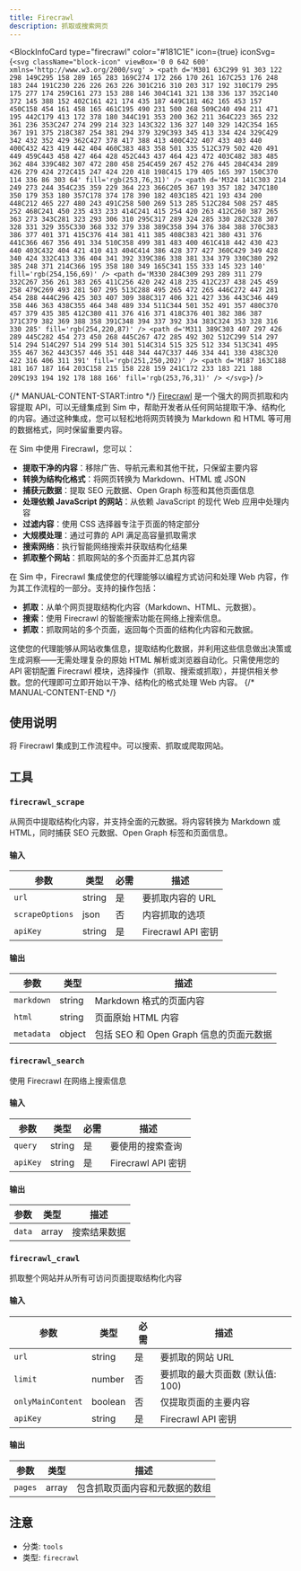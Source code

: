 ```yaml
---
title: Firecrawl
description: 抓取或搜索网页
---
```



<BlockInfoCard 
  type="firecrawl"
  color="#181C1E"
  icon={true}
  iconSvg={`<svg className="block-icon" viewBox='0 0 642 600' xmlns='http://www.w3.org/2000/svg' >
      <path
        d='M301 63C299 91 303 122 298 149C295 158 289 165 283 169C274 172 266 170 261 167C253 176 248 183 244 191C230 226 226 263 226 301C216 310 203 317 192 310C179 295 175 277 174 259C161 273 153 288 146 304C141 321 138 336 137 352C140 372 145 388 152 402C161 421 174 435 187 449C181 462 165 453 157 450C158 454 161 458 165 461C195 490 231 500 268 509C240 494 211 471 195 442C179 413 172 378 180 344C191 353 200 362 211 364C223 365 232 361 236 353C247 274 299 214 323 143C322 136 327 140 329 142C354 165 367 191 375 218C387 254 381 294 379 329C393 345 413 334 424 329C429 342 432 352 429 362C427 378 417 388 413 400C422 407 433 403 440 400C432 423 419 442 404 460C383 483 358 501 335 512C379 502 420 491 449 459C443 458 427 464 428 452C443 437 464 423 472 403C482 383 485 362 484 339C482 307 472 280 458 254C459 267 452 276 445 284C434 289 426 279 424 272C415 247 424 220 418 198C415 179 405 165 397 150C370 114 336 86 303 64'
        fill='rgb(253,76,31)'
      />
      <path
        d='M324 141C303 214 249 273 244 354C235 359 229 364 223 366C205 367 193 357 182 347C180 350 179 353 180 357C178 374 178 390 182 403C185 421 193 434 200 448C212 465 227 480 243 491C258 500 269 513 285 512C284 508 257 485 252 468C241 450 235 433 233 414C241 415 254 420 263 412C260 387 265 363 273 343C281 323 293 306 310 295C317 289 324 285 330 282C328 307 328 331 329 355C330 368 332 379 338 389C358 394 376 384 388 370C383 386 377 401 371 415C376 414 381 411 385 408C383 421 380 431 376 441C366 467 356 491 334 510C358 499 381 483 400 461C418 442 430 423 440 403C432 404 421 410 413 404C414 386 428 377 427 360C429 349 428 340 424 332C413 336 404 341 392 339C386 338 381 334 379 330C380 292 385 248 371 214C366 195 358 180 349 165C341 155 333 145 323 140'
        fill='rgb(254,156,69)'
      />
      <path
        d='M330 284C309 293 289 311 279 332C267 356 261 383 265 411C256 420 242 418 235 412C237 438 245 459 258 479C269 493 281 507 295 513C288 495 265 472 265 446C272 447 281 454 288 444C296 425 303 407 309 388C317 406 321 427 336 443C346 449 358 446 363 438C355 464 348 489 334 511C344 501 352 491 357 480C370 457 379 435 385 412C380 411 376 416 371 418C376 401 382 386 387 371C379 382 369 388 358 391C348 394 337 392 334 383C324 353 328 316 330 285'
        fill='rgb(254,220,87)'
      />
      <path
        d='M311 389C303 407 297 426 289 445C282 454 273 450 268 445C267 472 285 492 302 512C299 514 297 514 294 514C297 514 299 514 301 514C314 515 325 512 334 513C341 495 355 467 362 443C357 446 351 448 344 447C337 446 334 441 330 438C320 422 316 406 311 391'
        fill='rgb(251,250,202)'
      />
      <path
        d='M187 163C188 181 167 187 164 203C158 215 158 228 159 241C172 233 183 221 188 209C193 194 192 178 188 166'
        fill='rgb(253,76,31)'
      />
    </svg>`}
/>

{/* MANUAL-CONTENT-START:intro */}
[Firecrawl](https://firecrawl.dev/) 是一个强大的网页抓取和内容提取 API，可以无缝集成到 Sim 中，帮助开发者从任何网站提取干净、结构化的内容。通过这种集成，您可以轻松地将网页转换为 Markdown 和 HTML 等可用的数据格式，同时保留重要内容。

在 Sim 中使用 Firecrawl，您可以：

- **提取干净的内容**：移除广告、导航元素和其他干扰，只保留主要内容
- **转换为结构化格式**：将网页转换为 Markdown、HTML 或 JSON
- **捕获元数据**：提取 SEO 元数据、Open Graph 标签和其他页面信息
- **处理依赖 JavaScript 的网站**：从依赖 JavaScript 的现代 Web 应用中处理内容
- **过滤内容**：使用 CSS 选择器专注于页面的特定部分
- **大规模处理**：通过可靠的 API 满足高容量抓取需求
- **搜索网络**：执行智能网络搜索并获取结构化结果
- **抓取整个网站**：抓取网站的多个页面并汇总其内容

在 Sim 中，Firecrawl 集成使您的代理能够以编程方式访问和处理 Web 内容，作为其工作流程的一部分。支持的操作包括：

- **抓取**：从单个网页提取结构化内容（Markdown、HTML、元数据）。
- **搜索**：使用 Firecrawl 的智能搜索功能在网络上搜索信息。
- **抓取**：抓取网站的多个页面，返回每个页面的结构化内容和元数据。

这使您的代理能够从网站收集信息，提取结构化数据，并利用这些信息做出决策或生成洞察——无需处理复杂的原始 HTML 解析或浏览器自动化。只需使用您的 API 密钥配置 Firecrawl 模块，选择操作（抓取、搜索或抓取），并提供相关参数。您的代理即可立即开始以干净、结构化的格式处理 Web 内容。
{/* MANUAL-CONTENT-END */}

## 使用说明

将 Firecrawl 集成到工作流程中。可以搜索、抓取或爬取网站。

## 工具

### `firecrawl_scrape`

从网页中提取结构化内容，并支持全面的元数据。将内容转换为 Markdown 或 HTML，同时捕获 SEO 元数据、Open Graph 标签和页面信息。

#### 输入

| 参数 | 类型 | 必需 | 描述 |
| --------- | ---- | -------- | ----------- |
| `url` | string | 是 | 要抓取内容的 URL |
| `scrapeOptions` | json | 否 | 内容抓取的选项 |
| `apiKey` | string | 是 | Firecrawl API 密钥 |

#### 输出

| 参数 | 类型 | 描述 |
| --------- | ---- | ----------- |
| `markdown` | string | Markdown 格式的页面内容 |
| `html` | string | 页面原始 HTML 内容 |
| `metadata` | object | 包括 SEO 和 Open Graph 信息的页面元数据 |

### `firecrawl_search`

使用 Firecrawl 在网络上搜索信息

#### 输入

| 参数 | 类型 | 必需 | 描述 |
| --------- | ---- | -------- | ----------- |
| `query` | string | 是 | 要使用的搜索查询 |
| `apiKey` | string | 是 | Firecrawl API 密钥 |

#### 输出

| 参数 | 类型 | 描述 |
| --------- | ---- | ----------- |
| `data` | array | 搜索结果数据 |

### `firecrawl_crawl`

抓取整个网站并从所有可访问页面提取结构化内容

#### 输入

| 参数 | 类型 | 必需 | 描述 |
| --------- | ---- | -------- | ----------- |
| `url` | string | 是 | 要抓取的网站 URL |
| `limit` | number | 否 | 要抓取的最大页面数 \(默认值: 100\) |
| `onlyMainContent` | boolean | 否 | 仅提取页面的主要内容 |
| `apiKey` | string | 是 | Firecrawl API 密钥 |

#### 输出

| 参数 | 类型 | 描述 |
| --------- | ---- | ----------- |
| `pages` | array | 包含抓取页面内容和元数据的数组 |

## 注意

- 分类: `tools`
- 类型: `firecrawl`

